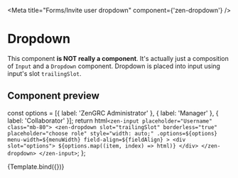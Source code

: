 
<Meta title="Forms/Invite user dropdown" component={'zen-dropdown'} />

# Dropdown

This component **is NOT really a component**. It's actually just a composition of `Input` and a `Dropdown` component. Dropdown is placed into input using input's slot `trailingSlot`.

## Component preview

  const options = [{ label: 'ZenGRC Administrator' }, { label: 'Manager' }, { label: 'Collaborator' }];
  return html`<zen-input placeholder="Username" class="mb-80">
    <zen-dropdown
      slot="trailingSlot"
      borderless="true"
      placeholder="choose role"
      style="width: auto;"
      .options=${options}
      menu-width=${menuWidth}
      field-align=${fieldAlign}
    >
      <div slot="options">
        ${options.map((item, index) => html`<zen-option label=${item.label} value=${item.label}></zen-option>`)}
      </div>
    </zen-dropdown>
  </zen-input>`;
};

<Preview>
  <Story
    name="button"
    args={{
      menuWidth: '220px',
      fieldAlign: 'right',
    }}
  >
    {Template.bind({})}
  </Story>
</Preview>

<Props story="button" />
